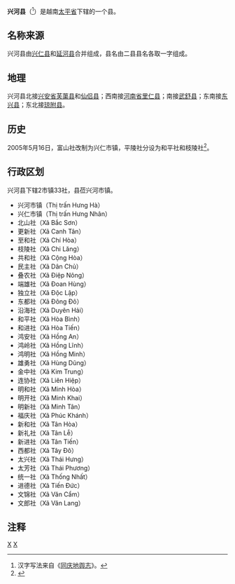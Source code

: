 {{Infobox Settlement
|name                   = 兴河县
|settlement_type        = 县
|official_name          = 
|other_name             = 
|native_name            = {{lang|vi|Huyện Hưng Hà}}
|nickname               = 
|motto                  = 
|image_skyline          = Đền Trần Thái Bình.jpg
|imagesize              = 
|image_caption          = 
|image_flag             = 
|flag_size              = 
|image_seal             = 
|seal_size              = 
|image_shield           = 
|shield_size            = 
|image_blank_emblem     = 
|blank_emblem_size      = 
|image_map              = {{Infobox mapframe|frame-width=250|zoom=10}}
|mapsize                = 
|map_caption            = 
|image_map1             = 
|mapsize1               = 
|map_caption1           = 
|pushpin_map            = Vietnam
|pushpin_label_position = bottom
|pushpin_map_caption    = 
|pushpin_map1           = 
|pushpin_label_position1= 
|pushpin_map_caption1   = 
|subdivision_type       = 国家
|subdivision_name       = {{flag|Vietnam}}
|subdivision_type1      = [[越南行政区划|省]]
|subdivision_name1      = [[太平省|太平省]]
|subdivision_type2      = 行政区划
|subdivision_name2      = 2市镇33社
|subdivision_type3      = 
|subdivision_name3      = 
|seat_type              = 县莅
|seat                   = {{link-vi|兴河市镇|Hưng Hà (thị trấn)}}
|government_type        = 
|leader_title           = 
|leader_name            = 
|leader_title1          = 
|leader_name1           = 
|established_title      = 
|established_date       = 
|area_magnitude         = 
|unit_pref              = 
|area_footnotes         = 
|area_total_km2         = 200.42
|area_land_km2          = 
|area_water_km2         = 
|area_water_percent     = 
|area_urban_km2         = 
|area_metro_km2         = 
|population_as_of       = 2019年
|population_footnotes   = 
|population_note        = 
|population_total       = 253272
|population_density_km2 = auto
|population_metro             = 
|population_density_metro_km2 = 
|population_urban             = 
|population_density_urban_km2 = 
|timezone               = [[越南标准时间|越南标准时间]]
|utc_offset             = +7
|elevation_footnotes    = 
|elevation_m            = 
|coor_type              = 
|coordinates            = 
|postal_code_type       = 
|postal_code            = 
|area_code              = 
|website                = [http://hungha.thaibinh.gov.vn 兴河县电子信息门户网站]
|footnotes              = 
}}
'''兴河县'''（{{vie|v='''Huyện Hưng Hà'''|hn=縣興河}}<ref>汉字写法来自《[[同庆地舆志|同庆地舆志]]》。</ref>）是越南[[太平省|太平省]]下辖的一个县。

==名称来源==
兴河县由[[兴仁县_(越南)|兴仁县]]和[[延河县|延河县]]合并组成，县名由二县县名各取一字组成。

==地理==
兴河县北接[[兴安省_(越南)|兴安省]][[芙蕖县|芙蕖县]]和[[仙侣县|仙侣县]]；西南接[[河南省_(越南)|河南省]][[里仁县|里仁县]]；南接[[武舒县|武舒县]]；东南接[[东兴县|东兴县]]；东北接[[琼附县|琼附县]]。

==历史==
2005年5月16日，富山社改制为兴仁市镇，平陵社分设为和平社和枝陵社<ref>{{Cite web |url=https://thuvienphapluat.vn/van-ban/Bat-dong-san/Nghi-dinh-61-2005-ND-CP-thanh-lap-thi-tran-thuoc-huyen-Quynh-Phu-Hung-Ha-chia-xa-Binh-Lang-thuoc-huyen-Hung-Ha-tinh-Thai-Binh-2505.aspx |title=Nghị định 61/2005/NĐ-CP về việc thành lập thị trấn thuộc các huyện Quỳnh Phụ, Hưng Hà và chia xã Bình Lăng thuộc huyện Hưng Hà, tỉnh Thái Bình |accessdate=2020-05-06 |archive-date=2020-10-30 |archive-url=https://web.archive.org/web/20201030135105/https://thuvienphapluat.vn/van-ban/Bat-dong-san/Nghi-dinh-61-2005-ND-CP-thanh-lap-thi-tran-thuoc-huyen-Quynh-Phu-Hung-Ha-chia-xa-Binh-Lang-thuoc-huyen-Hung-Ha-tinh-Thai-Binh-2505.aspx |dead-url=no }}</ref>。

==行政区划==
兴河县下辖2市镇33社，县莅兴河市镇。
*兴河市镇（Thị trấn Hưng Hà）
*兴仁市镇（Thị trấn Hưng Nhân）
*北山社（Xã Bắc Sơn）
*更新社（Xã Canh Tân）
*至和社（Xã Chí Hòa）
*枝陵社（Xã Chi Lăng）
*共和社（Xã Cộng Hòa）
*民主社（Xã Dân Chủ）
*叠农社（Xã Điệp Nông）
*端雄社（Xã Đoan Hùng）
*独立社（Xã Độc Lập）
*东都社（Xã Đông Đô）
*沿海社（Xã Duyên Hải）
*和平社（Xã Hòa Bình）
*和进社（Xã Hòa Tiến）
*鸿安社（Xã Hồng An）
*鸿岭社（Xã Hồng Lĩnh）
*鸿明社（Xã Hồng Minh）
*雄勇社（Xã Hùng Dũng）
*金中社（Xã Kim Trung）
*连协社（Xã Liên Hiệp）
*明和社（Xã Minh Hòa）
*明开社（Xã Minh Khai）
*明新社（Xã Minh Tân）
*福庆社（Xã Phúc Khánh）
*新和社（Xã Tân Hòa）
*新礼社（Xã Tân Lễ）
*新进社（Xã Tân Tiến）
*西都社（Xã Tây Đô）
*太兴社（Xã Thái Hưng）
*太芳社（Xã Thái Phương）
*统一社（Xã Thống Nhất）
*进德社（Xã Tiến Đức）
*文锦社（Xã Văn Cẩm）
*文郎社（Xã Văn Lang）

==注释==
{{reflist}}

{{太平省行政区划}}
{{越南红河三角洲之县市镇区域划分}}

[[Category:越南县份|X]]
[[Category:太平省|X]]